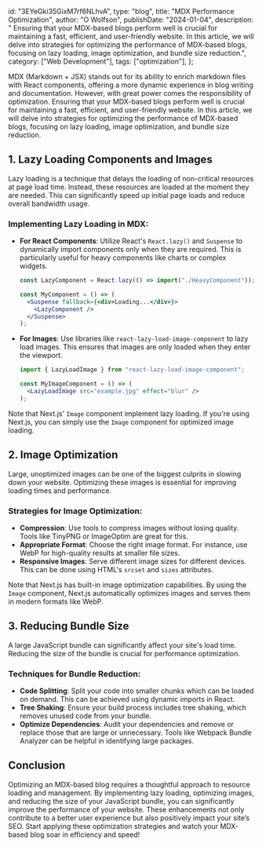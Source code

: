   id: "3EYeGki35GixM7rf6NLhvA",
  type: "blog",
  title: "MDX Performance Optimization",
  author: "O Wolfson",
  publishDate: "2024-01-04",
  description:
    " Ensuring that your MDX-based blogs perform well is crucial for maintaining a fast, efficient, and user-friendly website. In this article, we will delve into strategies for optimizing the performance of MDX-based blogs, focusing on lazy loading, image optimization, and bundle size reduction.",
  category: ["Web Development"],
  tags: ["optimization"],
};

MDX (Markdown + JSX) stands out for its ability to enrich markdown files with React components, offering a more dynamic experience in blog writing and documentation. However, with great power comes the responsibility of optimization. Ensuring that your MDX-based blogs perform well is crucial for maintaining a fast, efficient, and user-friendly website. In this article, we will delve into strategies for optimizing the performance of MDX-based blogs, focusing on lazy loading, image optimization, and bundle size reduction.

## 1. Lazy Loading Components and Images

Lazy loading is a technique that delays the loading of non-critical resources at page load time. Instead, these resources are loaded at the moment they are needed. This can significantly speed up initial page loads and reduce overall bandwidth usage.

### Implementing Lazy Loading in MDX:

- **For React Components**: Utilize React's `React.lazy()` and `Suspense` to dynamically import components only when they are required. This is particularly useful for heavy components like charts or complex widgets.

  ```jsx
  const LazyComponent = React.lazy(() => import("./HeavyComponent"));

  const MyComponent = () => (
    <Suspense fallback={<div>Loading...</div>}>
      <LazyComponent />
    </Suspense>
  );
  ```

- **For Images**: Use libraries like `react-lazy-load-image-component` to lazy load images. This ensures that images are only loaded when they enter the viewport.

  ```jsx
  import { LazyLoadImage } from "react-lazy-load-image-component";

  const MyImageComponent = () => (
    <LazyLoadImage src="example.jpg" effect="blur" />
  );
  ```

Note that Next.js' `Image` component implement lazy loading. If you're using Next.js, you can simply use the `Image` component for optimized image loading.

## 2. Image Optimization

Large, unoptimized images can be one of the biggest culprits in slowing down your website. Optimizing these images is essential for improving loading times and performance.

### Strategies for Image Optimization:

- **Compression**: Use tools to compress images without losing quality. Tools like TinyPNG or ImageOptim are great for this.
- **Appropriate Format**: Choose the right image format. For instance, use WebP for high-quality results at smaller file sizes.
- **Responsive Images**: Serve different image sizes for different devices. This can be done using HTML's `srcset` and `sizes` attributes.

Note that Next.js has built-in image optimization capabilities. By using the `Image` component, Next.js automatically optimizes images and serves them in modern formats like WebP.

## 3. Reducing Bundle Size

A large JavaScript bundle can significantly affect your site's load time. Reducing the size of the bundle is crucial for performance optimization.

### Techniques for Bundle Reduction:

- **Code Splitting**: Split your code into smaller chunks which can be loaded on demand. This can be achieved using dynamic imports in React.
- **Tree Shaking**: Ensure your build process includes tree shaking, which removes unused code from your bundle.
- **Optimize Dependencies**: Audit your dependencies and remove or replace those that are large or unnecessary. Tools like Webpack Bundle Analyzer can be helpful in identifying large packages.

## Conclusion

Optimizing an MDX-based blog requires a thoughtful approach to resource loading and management. By implementing lazy loading, optimizing images, and reducing the size of your JavaScript bundle, you can significantly improve the performance of your website. These enhancements not only contribute to a better user experience but also positively impact your site’s SEO. Start applying these optimization strategies and watch your MDX-based blog soar in efficiency and speed!

